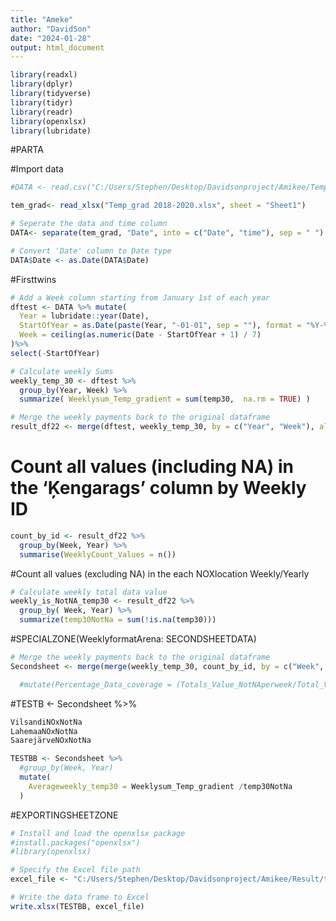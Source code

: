 ```yaml
---
title: "Ameke"
author: "DavidSon"
date: "2024-01-28"
output: html_document
---
```


```r
library(readxl)
library(dplyr)
library(tidyverse)
library(tidyr)
library(readr)
library(openxlsx)
library(lubridate)
```

#PARTA

#Import data

```r
#DATA <- read.csv("C:/Users/Stephen/Desktop/Davidsonproject/Amikee/Temp_grad 2018-2020", header = TRUE, sep = ";")

tem_grad<- read_xlsx("Temp_grad 2018-2020.xlsx", sheet = "Sheet1")

```


```r
# Seperate the data and time column
DATA<- separate(tem_grad, "Date", into = c("Date", "time"), sep = " ")
```










```r
# Convert 'Date' column to Date type
DATA$Date <- as.Date(DATA$Date)
```




#Firsttwins
```r
# Add a Week column starting from January 1st of each year
dftest <- DATA %>% mutate(
  Year = lubridate::year(Date),
  StartOfYear = as.Date(paste(Year, "-01-01", sep = ""), format = "%Y-%m-%d"),
  Week = ceiling(as.numeric(Date - StartOfYear + 1) / 7)
)%>% 
select(-StartOfYear)
```





```r
# Calculate weekly Sums
weekly_temp_30 <- dftest %>%
  group_by(Year, Week) %>%
  summarize( Weeklysum_Temp_gradient = sum(temp30,  na.rm = TRUE) )
```




```r
# Merge the weekly payments back to the original dataframe
result_df22 <- merge(dftest, weekly_temp_30, by = c("Year", "Week"), all.x = TRUE)
```

 


# Count all values (including NA) in the 'Ķengarags' column by Weekly ID

```r
count_by_id <- result_df22 %>%
  group_by(Week, Year) %>%
  summarise(WeeklyCount_Values = n())
```




#Count all values (excluding NA) in the each NOXlocation Weekly/Yearly

```r
# Calculate weekly total data value
weekly_is_NotNA_temp30 <- result_df22 %>%
  group_by( Week, Year) %>%
  summarize(temp30NotNa = sum(!is.na(temp30)))

```




#SPECIALZONE(WeeklyformatArena:  SECONDSHEETDATA)
```r
# Merge the weekly payments back to the original dataframe
Secondsheet <- merge(merge(weekly_temp_30, count_by_id, by = c("Week", "Year"), all = TRUE), weekly_is_NotNA_temp30, by = c("Week", "Year"), all.x = TRUE)
```

```r
  #mutate(Percentage_Data_coverage = (Totals_Value_NotNAperweek/Total_Value_perweek) * 100)
```
#TESTB <- Secondsheet %>% 



```r
	
VilsandiNOxNotNa
LahemaaNOxNotNa
SaarejärveNOxNotNa


```

```r
TESTBB <- Secondsheet %>%
  #group_by(Week, Year)
  mutate(
    Averageweekly_temp30 = Weeklysum_Temp_gradient /temp30NotNa
  )

```







#EXPORTINGSHEETZONE


```r
# Install and load the openxlsx package
#install.packages("openxlsx")
#library(openxlsx)

# Specify the Excel file path
excel_file <- "C:/Users/Stephen/Desktop/Davidsonproject/Amikee/Result/threelocationnox.xlsx"

# Write the data frame to Excel
write.xlsx(TESTBB, excel_file)

```





